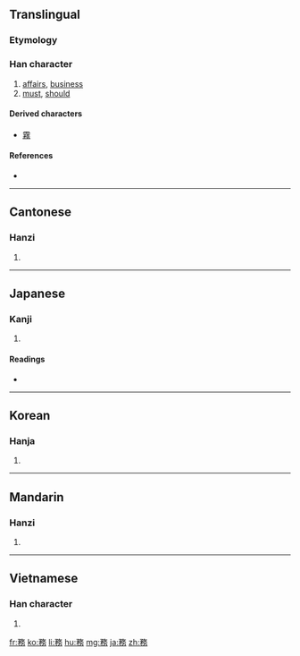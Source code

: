 {{also|务}}
==Translingual==

===Etymology===
{{Han compound|敄|力|c1=p|c2=s|t2=strength|ls=psc}}

===Han character===
{{Han char|rn=19|rad=力|as=09|sn=11|four=1822<sub>7</sub>|canj=弓竹竹水尸 (NHHES), 弓竹人大尸 (NHOKS)|ids=⿰矛务}}

# [[affairs]], [[business]]
# [[must]], [[should]]

====Derived characters====
* [[霧]]

====References====
* {{Han ref|kx=0148.200|dkj=02394|dj=0334.040|hdz=42765.090|uh=52D9|ud=21209|bh=B0C8|bd=45256}}

----

==Cantonese==

===Hanzi===
{{yue-hanzi|jyut=|y=mou6|sim=务}}

# {{defn|Cantonese|sort=力09}}

----

==Japanese==

===Kanji===
{{ja-kanji|grade=5|rs=力09}}

# {{defn|Japanese|sort=力09}}

====Readings====
* {{ja-readings|on=[[む]] (mu)|kun=[[つとめる]] (tsutomeru), [[つとめ]] (tsutome)}}

----

==Korean==

===Hanja===
{{ko-hanja|hangeul=무|rv=mu|mr=mu}}

# {{defn|Korean|sort=力09}}

----

==Mandarin==

===Hanzi===
{{cmn-hanzi|sim=务|pin=[[shēng]] ([[sheng1]]), [[wù]] ([[wu4]])|wg=sheng<sup>1</sup>, wu<sup>4</sup>}}

# {{defn|Mandarin|sort=力09}}

----

==Vietnamese==

===Han character===
{{vi-hantu|[[vụ]], [[múa]], [[mùa]]|rs=力09}}

# {{defn|Vietnamese|sort=力09}}

[[fr:務]]
[[ko:務]]
[[li:務]]
[[hu:務]]
[[mg:務]]
[[ja:務]]
[[zh:務]]